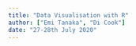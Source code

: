```yaml
---
title: "Data Visualisation with R"
author: ["Emi Tanaka", "Di Cook"]
date: "27-28th July 2020"
---
```






